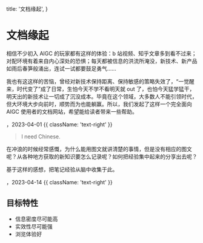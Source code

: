   title: '文档缘起',
}

# 文档缘起

相信不少初入 AIGC 的玩家都有这样的体验：b 站视频、知乎文章多到看不过来；对配环境有着来自内心深处的恐惧；每天都被信息的洪流所淹没，新技术、新产品如雨后春笋般涌出，连试一试都要鼓足勇气……

我也有这这样的苦恼，曾经对新技术保持距离、保持敏感的策略失效了，“一觉醒来，时代变了”成了日常，生怕今天不学不看明天就 out 了，也怕今天猛学猛干，明天出的新技术让一切成了沉没成本。毕竟在这个领域，大多数人不能引领时代，但大环境大步向前时，顺势而为也能躺赢。所以，我们发起了这样一个完全面向 AIGC 使用者的文档网站，希望能给读者带来一些帮助。

<Authors names="ciaochaos" />，2023-04-01 {{ className: 'text-right' }}



> I need  Chinese.


在冲浪的时候经常感慨，为什么能用图文就讲清楚的事情，但是没有相应的图文呢？从各种地方获取的新知识要怎么记录呢？如何把经验集中起来的分享出去呢？

基于这样的感想，把笔记经验从脑中收集于此。

<Authors names="shichen" />，2023-04-14 {{ className: 'text-right' }}

## 目标特性

- 信息密度尽可能高
- 实效性尽可能强
- 浏览体验好


